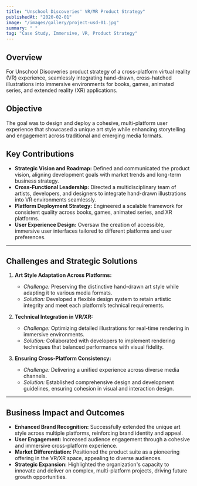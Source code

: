 ```yaml
---
title: "Unschool Discoveries' VR/MR Product Strategy"
publishedAt: "2020-02-01"
image: "/images/gallery/project-usd-01.jpg"
summary: " "
tag: "Case Study, Immersive, VR, Product Strategy"
---
```

## **Overview** 
For Unschool Discoveries product strategy of a cross-platform virtual reality (VR) experience, seamlessly integrating hand-drawn, cross-hatched illustrations into immersive environments for books, games, animated series, and extended reality (XR) applications. 

## **Objective**  
The goal was to design and deploy a cohesive, multi-platform user experience that showcased a unique art style while enhancing storytelling and engagement across traditional and emerging media formats.


## **Key Contributions**  
- **Strategic Vision and Roadmap:** Defined and communicated the product vision, aligning development goals with market trends and long-term business strategy.  
- **Cross-Functional Leadership:** Directed a multidisciplinary team of artists, developers, and designers to integrate hand-drawn illustrations into VR environments seamlessly.  
- **Platform Deployment Strategy:** Engineered a scalable framework for consistent quality across books, games, animated series, and XR platforms.  
- **User Experience Design:** Oversaw the creation of accessible, immersive user interfaces tailored to different platforms and user preferences.

---

## **Challenges and Strategic Solutions**  
1. **Art Style Adaptation Across Platforms:**  
   - *Challenge:* Preserving the distinctive hand-drawn art style while adapting it to various media formats.  
   - *Solution:* Developed a flexible design system to retain artistic integrity and meet each platform’s technical requirements.

2. **Technical Integration in VR/XR:**  
   - *Challenge:* Optimizing detailed illustrations for real-time rendering in immersive environments.  
   - *Solution:* Collaborated with developers to implement rendering techniques that balanced performance with visual fidelity.

3. **Ensuring Cross-Platform Consistency:**  
   - *Challenge:* Delivering a unified experience across diverse media channels.  
   - *Solution:* Established comprehensive design and development guidelines, ensuring cohesion in visual and interaction design.

---

## **Business Impact and Outcomes**  
- **Enhanced Brand Recognition:** Successfully extended the unique art style across multiple platforms, reinforcing brand identity and appeal.  
- **User Engagement:** Increased audience engagement through a cohesive and immersive cross-platform experience.  
- **Market Differentiation:** Positioned the product suite as a pioneering offering in the VR/XR space, appealing to diverse audiences.  
- **Strategic Expansion:** Highlighted the organization's capacity to innovate and deliver on complex, multi-platform projects, driving future growth opportunities.


